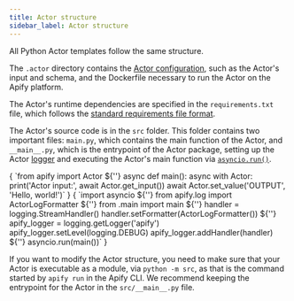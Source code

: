 ```yaml
---
title: Actor structure
sidebar_label: Actor structure
---
```



All Python Actor templates follow the same structure.

The `.actor` directory contains the [Actor configuration](https://docs.apify.com/platform/actors/development/actor-config),
such as the Actor's input and schema, and the Dockerfile necessary to run the Actor on the Apify platform.

The Actor's runtime dependencies are specified in the `requirements.txt` file,
which follows the [standard requirements file format](https://pip.pypa.io/en/stable/reference/requirements-file-format/).

The Actor's source code is in the `src` folder. This folder contains two important files:
`main.py`, which contains the main function of the Actor,
and `__main__.py`, which is the entrypoint of the Actor package,
setting up the Actor [logger](../concepts/logging)
and executing the Actor's main function via [`asyncio.run()`](https://docs.python.org/3/library/asyncio-runner.html#asyncio.run).

<Tabs>
    <TabItem value="main.py" label="main.py" default>
        <CodeBlock language="python">{
`from apify import Actor
${''}
async def main():
    async with Actor:
        print('Actor input:', await Actor.get_input())
        await Actor.set_value('OUTPUT', 'Hello, world!')`
        }</CodeBlock>
    </TabItem>
    <TabItem value="__main__.py" label="__main.py__">
        <CodeBlock language="python">{
`import asyncio
${''}
from apify.log import ActorLogFormatter
${''}
from .main import main
${''}
handler = logging.StreamHandler()
handler.setFormatter(ActorLogFormatter())
${''}
apify_logger = logging.getLogger('apify')
apify_logger.setLevel(logging.DEBUG)
apify_logger.addHandler(handler)
${''}
asyncio.run(main())`
        }</CodeBlock>
    </TabItem>
</Tabs>

If you want to modify the Actor structure,
you need to make sure that your Actor is executable as a module, via `python -m src`,
as that is the command started by `apify run` in the Apify CLI.
We recommend keeping the entrypoint for the Actor in the `src/__main__.py` file.

